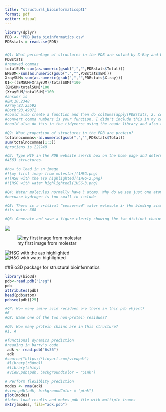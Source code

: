 ```yaml
---
title: "structural_bioinformaticspt1"
format: pdf
editor: visual
---
```


```r
library(dplyr)
PDB <- "PDB_Data_bioinformatics.csv"
PDBstats = read.csv(PDB)


#Q1: What percentage of structures in the PDB are solved by X-Ray and Electron Microscopy
PDBstats
#removed commas
totalSUM<-sum(as.numeric(gsub(",","",PDBstats$Total)))
EMSUM<-sum(as.numeric(gsub(",","",PDBstats$EM)))
XraySUM<-sum(as.numeric(gsub(",","",PDBstats$X.ray)))
Q1<-((EMSUM+XraySUM)/totalSUM)*100
(EMSUM/totalSUM)*100
(XraySUM/totalSUM)*100
#answer is 
#EM:10.2348
#Xray:83.25592
#Both:93.49072
#could also create a function and then do colSums(apply(PDBstats, 2, covert_comma_numbers))
#convert comma numbers is your function, I didn't include this in my code but it is basically a gsub function
#could also do this in the tidyverse using the readr library and also read_csv, this will automatically make things numeric

#Q2: What proportion of structures in the PDB are protein?
totalnocommas<-as.numeric(gsub(",","",PDBstats$Total))
sum(totalnocommas[1:3])
#protiens is 221940

#Q3: Type HIV in the PDB website search box on the home page and determine how many HIV-1 protease structures are in the current PDB?
#4563 structures. 
```

```r
#how to load in an image
#![my first image from molestar](1HSG.png)
#![HSG with the asp highlighted](1HSG-2.png)
#![HSG with water highlighted](1HSG-3.png)

#Q4: Water molecules normally have 3 atoms. Why do we see just one atom per water molecule in this structure?
#becuase hydrogen is too small to include

#Q5: There is a critical “conserved” water molecule in the binding site. Can you identify this water molecule? What residue number does this water molecule have
#its water 308

#Q6: Generate and save a figure clearly showing the two distinct chains of HIV-protease along with the ligand. You might also consider showing the catalytic residues ASP 25 in each chain and the critical water (we recommend “Ball & Stick” for these side-chains). Add this figure to your Quarto document
```

![](1HSG)

![my first image from molestar](1HSG.png)

![HSG with the asp highlighted](1HSG-2.png)\
![HSG with water highlighted](1HSG-3.png)

##Bio3D package for structural bioinformatics

```r
library(bio3d)
pdb<-read.pdb("1hsg")
pdb
attributes(pdb)
head(pdb$atom)
pdbseq(pdb)[25]

#Q7: How many amino acid residues are there in this pdb object?
#6
#Q8: Name one of the two non-protein residues? 

#Q9: How many protein chains are in this structure? 
#1, A
```

```r
#functional dynamics prediction
#reading in barry's code
 adk <- read.pdb("6s36")
 adk
#source("https://tinyurl.com/viewpdb")
 #library(r3dmol)
 #library(shiny)
 #view.pdb(pdb, backgroundColor = "pink")
```

```r
# Perform flexiblity prediction
modes <- nma(adk)
#view.pdb(adk, backgroundColor = "pink")
plot(modes)
#takes load results and makes pdb file with multiple frames
mktrj(modes, file="adk.pdb")
```
